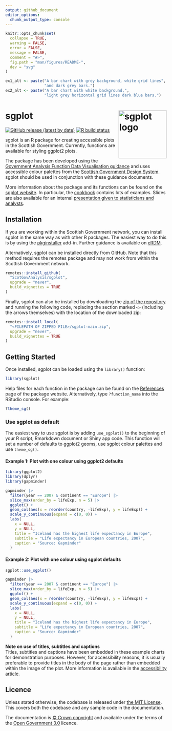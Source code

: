 ```yaml
---
output: github_document
editor_options: 
  chunk_output_type: console
---
```


<!-- README.md is generated from README.Rmd. Please edit that file -->

```r
knitr::opts_chunk$set(
  collapse = TRUE,
  warning = FALSE,
  error = FALSE,
  message = FALSE,
  comment = "#>",
  fig.path = "man/figures/README-",
  dev = "svg"
)

ex1_alt <- paste("A bar chart with grey background, white grid lines",
                 "and dark grey bars.")
ex2_alt <- paste("A bar chart with white background,",
                 "light grey horizontal grid lines dark blue bars.")

```

# sgplot <img src="man/figures/logo.svg" alt="sgplot logo" align="right" height="150"/>

<!-- badges: start -->

[![GitHub release (latest by date)](https://img.shields.io/github/v/release/ScotGovAnalysis/sgplot)](https://github.com/ScotGovAnalysis/sgplot/releases/latest) [![R build status](https://github.com/ScotGovAnalysis/sgplot/workflows/R-CMD-check/badge.svg)](https://github.com/ScotGovAnalysis/sgplot/actions)

<!-- badges: end -->

sgplot is an R package for creating accessible plots in the Scottish Government. Currently, functions are available for styling ggplot2 plots.

The package has been developed using the [Government Analysis Function Data Visualisation guidance](https://analysisfunction.civilservice.gov.uk/policy-store/data-visualisation-charts/) and uses accessible colour palettes from the [Scottish Government Design System](https://designsystem.gov.scot/guidance/charts/data-visualisation-colour-palettes).
sgplot should be used in conjunction with these guidance documents.

More information about the package and its functions can be found on the [sgplot website](https://ScotGovAnalysis.github.io/sgplot). 
In particular, the [cookbook](https://ScotGovAnalysis.github.io/sgplot/articles/cookbook.html) contains lots of examples. 
Slides are also available for an internal [presentation given to statisticians and analysts](https://alice-hannah.github.io/presentations-and-blogs/2023-06-19_sgplot/slides.html).


## Installation

If you are working within the Scottish Government network, you can install sgplot in the same way as with other R packages. The easiest way to do this is by using the [pkginstaller](https://github.com/ScotGovAnalysis/pkginstaller/tree/main) add-in. Further guidance is available on [eRDM](https://erdm.scotland.gov.uk:8443/documents/A42404229/details).

Alternatively, sgplot can be installed directly from GitHub. Note that this method requires the remotes package and may not work from within the Scottish Government network.

``` r
remotes::install_github(
  "ScotGovAnalysis/sgplot",
  upgrade = "never",
  build_vignettes = TRUE
)
```

Finally, sgplot can also be installed by downloading the [zip of the repository](https://github.com/ScotGovAnalysis/sgplot/archive/main.zip) and running the following code, replacing the section marked `<>` (including the arrows themselves) with the location of the downloaded zip:

``` r
remotes::install_local(
  "<FILEPATH OF ZIPPED FILE>/sgplot-main.zip",
  upgrade = "never",
  build_vignettes = TRUE
)
```


## Getting Started

Once installed, sgplot can be loaded using the `library()` function:

``` r
library(sgplot)
```

Help files for each function in the package can be found on the [References](https://ScotGovAnalysis.github.io/sgplot/reference) page of the package website. Alternatively, type `?function_name` into the RStudio console. For example:

``` r
?theme_sg()
```


### Use sgplot as default

The easiest way to use sgplot is by adding `use_sgplot()` to the beginning of your R script, Rmarkdown document or Shiny app code. This function will set a number of defaults to ggplot2 geoms, use sgplot colour palettes and use `theme_sg()`. 

#### Example 1: Plot with one colour using ggplot2 defaults

```r
library(ggplot2)
library(dplyr)
library(gapminder)

gapminder |> 
  filter(year == 2007 & continent == "Europe") |>
  slice_max(order_by = lifeExp, n = 5) |>
  ggplot() +
  geom_col(aes(x = reorder(country, -lifeExp), y = lifeExp)) +
  scale_y_continuous(expand = c(0, 0)) +
  labs(
    x = NULL,
    y = NULL,
    title = "Iceland has the highest life expectancy in Europe",
    subtitle = "Life expectancy in European countries, 2007",
    caption = "Source: Gapminder"
  )
```

#### Example 2: Plot with one colour using sgplot defaults

```r
sgplot::use_sgplot()

gapminder |> 
  filter(year == 2007 & continent == "Europe") |>
  slice_max(order_by = lifeExp, n = 5) |>
  ggplot() +
  geom_col(aes(x = reorder(country, -lifeExp), y = lifeExp)) +
  scale_y_continuous(expand = c(0, 0)) +
  labs(
    x = NULL,
    y = NULL,
    title = "Iceland has the highest life expectancy in Europe",
    subtitle = "Life expectancy in European countries, 2007",
    caption = "Source: Gapminder"
  )
```

**Note on use of titles, subtitles and captions** <br>
Titles, subtitles and captions have been embedded in these example charts for demonstration purposes. However, for accessibility reasons, it is usually preferable to provide titles in the body of the page rather than embedded within the image of the plot. More information is available in the [accessibility article](https://ScotGovAnalysis.github.io/sgplot/articles/accessibility.html#other-accessibility-considerations).

## Licence

Unless stated otherwise, the codebase is released under [the MIT License](LICENSE). This covers both the codebase and any sample code in the documentation.

The documentation is [© Crown copyright](http://www.nationalarchives.gov.uk/information-management/re-using-public-sector-information/uk-government-licensing-framework/crown-copyright/) and available under the terms
of the [Open Government 3.0](http://www.nationalarchives.gov.uk/doc/open-government-licence/version/3/) licence.
